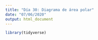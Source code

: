 ```yaml
---
title: "Día 30: Diagrama de área polar"
date: "07/06/2020"
output: html_document
---
```


```r
library(tidyverse)
```

